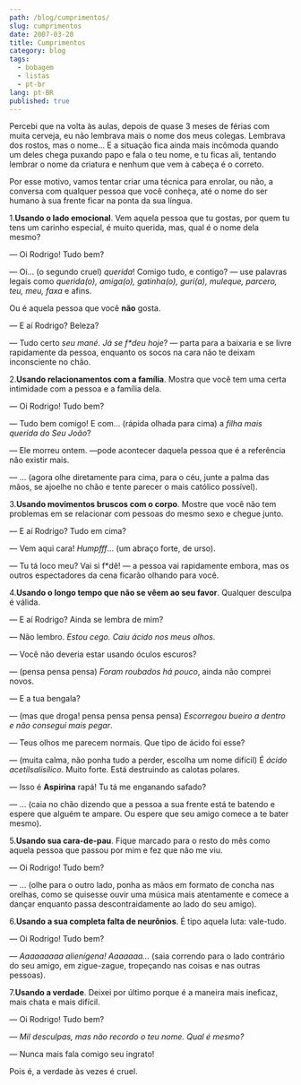 ```yaml
---
path: /blog/cumprimentos/
slug: cumprimentos
date: 2007-03-20
title: Cumprimentos
category: blog
tags:
  - bobagem
  - listas
  - pt-br
lang: pt-BR
published: true
---
```


Percebi que na volta às aulas, depois de quase 3 meses de férias com muita cerveja, eu não lembrava mais o nome dos meus colegas. Lembrava dos rostos, mas o nome… E a situação fica ainda mais incômoda quando um deles chega puxando papo e fala o teu nome, e tu ficas ali, tentando lembrar o nome da criatura e nenhum que vem à cabeça é o correto.

Por esse motivo, vamos tentar criar uma técnica para enrolar, ou não, a conversa com qualquer pessoa que você conheça, até o nome do ser humano à sua frente ficar na ponta da sua língua.

1.**Usando o lado emocional**. Vem aquela pessoa que tu gostas, por quem tu tens um carinho especial, é muito querida, mas, qual é o nome dela mesmo?

— Oi Rodrigo! Tudo bem?

— Oi… (o segundo cruel) _querida_! Comigo tudo, e contigo? — use palavras legais como _querida(o), amiga(o), gatinha(o), guri(a), muleque, parcero, teu, meu, faxa_ e afins.

Ou é aquela pessoa que você **não** gosta.

— E aí Rodrigo? Beleza?

— Tudo certo _seu mané. Já se f\*deu hoje_? — parta para a baixaria e se livre rapidamente da pessoa, enquanto os socos na cara não te deixam inconsciente no chão.

2.**Usando relacionamentos com a família**. Mostra que você tem uma certa intimidade com a pessoa e a família dela.

— Oi Rodrigo! Tudo bem?

— Tudo bem comigo! E com… (rápida olhada para cima) a _filha mais querida do Seu João_?

— Ele morreu ontem. —pode acontecer daquela pessoa que é a referência não existir mais.

— … (agora olhe diretamente para cima, para o céu, junte a palma das mãos, se ajoelhe no chão e tente parecer o mais católico possível).

3.**Usando movimentos bruscos com o corpo**. Mostre que você não tem problemas em se relacionar com pessoas do mesmo sexo e chegue junto.

— E aí Rodrigo? Tudo em cima?

— Vem aqui cara! _Humpfff_… (um abraço forte, de urso).

— Tu tá loco meu? Vai si f\*dê! — a pessoa vai rapidamente embora, mas os outros espectadores da cena ficarão olhando para você.

4.**Usando o longo tempo que não se vêem ao seu favor**. Qualquer desculpa é válida.

— E aí Rodrigo? Ainda se lembra de mim?

— Não lembro. _Estou cego. Caiu ácido nos meus olhos_.

— Você não deveria estar usando óculos escuros?

— (pensa pensa pensa) _Foram roubados há pouco_, ainda não comprei novos.

— E a tua bengala?

— (mas que droga! pensa pensa pensa pensa) _Escorregou bueiro a dentro e não consegui mais pegar_.

— Teus olhos me parecem normais. Que tipo de ácido foi esse?

— (muita calma, não ponha tudo a perder, escolha um nome difícil) É _ácido acetilsalisílico_. Muito forte. Está destruindo as calotas polares.

— Isso é **Aspirina** rapá! Tu tá me enganando safado?

— … (caia no chão dizendo que a pessoa a sua frente está te batendo e espere que alguém te ampare. Ou espere que seu amigo comece a te bater mesmo).

5.**Usando sua cara-de-pau**. Fique marcado para o resto do mês como aquela pessoa que passou por mim e fez que não me viu.

— Oi Rodrigo! Tudo bem?

— … (olhe para o outro lado, ponha as mãos em formato de concha nas orelhas, como se quisesse ouvir uma música mais atentamente e comece a dançar enquanto passa descontraidamente ao lado do seu amigo).

6.**Usando a sua completa falta de neurônios**. É tipo aquela luta: vale-tudo.

— Oi Rodrigo! Tudo bem?

— _Aaaaaaaaa alienígena! Aaaaaaa…_ (saia correndo para o lado contrário do seu amigo, em zigue-zague, tropeçando nas coisas e nas outras pessoas).

7.**Usando a verdade**. Deixei por último porque é a maneira mais ineficaz, mais chata e mais difícil.

— Oi Rodrigo! Tudo bem?

— _Mil desculpas, mas não recordo o teu nome. Qual é mesmo?_

— Nunca mais fala comigo seu ingrato!

Pois é, a verdade às vezes é cruel.
